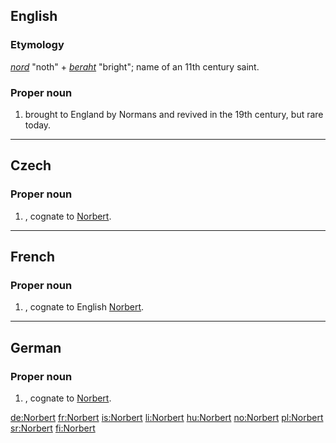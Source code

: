 ==English==

===Etymology===
{{etyl|goh}} ''[[nord]]'' "noth" + ''[[beraht]]'' "bright"; name of an 11th century saint.

===Proper noun===
{{en-proper noun}}

# {{given name|male}} brought to England by Normans and revived in the 19th century, but rare today.

----

==Czech==
{{wikipedia|lang=cs}}

===Proper noun===
{{cs-proper noun|g=m}}

# {{given name|male|lang=cs}}, cognate to [[#English|Norbert]].

----

==French==

===Proper noun===
{{infl|fr|proper noun}}

# {{given name|male|lang=fr}}, cognate to English [[#English|Norbert]].

----

==German==

===Proper noun===
{{infl|de|proper noun}}

# {{given name|male|lang=de}}, cognate to [[#English|Norbert]].

[[de:Norbert]]
[[fr:Norbert]]
[[is:Norbert]]
[[li:Norbert]]
[[hu:Norbert]]
[[no:Norbert]]
[[pl:Norbert]]
[[sr:Norbert]]
[[fi:Norbert]]
